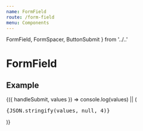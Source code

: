 ```yaml
---
name: FormField
route: /form-field
menu: Components
---
```


  FormField,
  FormSpacer,
  ButtonSubmit
} from '../..' 

# FormField

## Example

<Playground>
  <Form onSubmit={console.log}>
    {({ handleSubmit, values }) => console.log(values) || (
      <form onSubmit={handleSubmit}>
        <FormSpacer>
          <FormField.Input
            name='name'
            label='Name'
          />
          <FormField.InputFile
            name='document'
            label='PDF document'
          />
          <FormField.Input
            name='password'
            type='password'
            label='Password'
            helper='At least 6 caracters and one number'
          />
          <FormField.InputDatePicker
            name='birthday'
            label='Birthday'
          />
          <FormField.Select
            name='profile'
            label='Profile'
            options={[
              { label: 'Guest', value: 'guest' },
              { label: 'Public', value: 'public' },
              { label: 'Admin', value: 'admin' }
            ]}
          />
          <FormField.Switch
            name='subscribe_newsletter'
            label='Suscribe newsletter'
          />
          <FormField.Calendar
            name='date'
            label='Select a date'
          />
          <pre>{JSON.stringify(values, null, 4)}</pre>
        </FormSpacer>
      </form>
    )}
  </Form>
</Playground>
